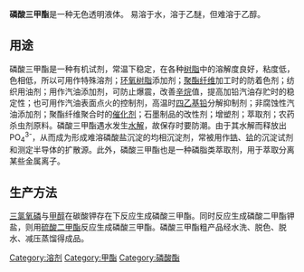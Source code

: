 {{chembox
| Watchedfields = changed
| verifiedrevid = 470615226
| Name = 磷酸三甲酯
| ImageFile = Trimethyl-phosphate-3D-balls.png
| ImageName = Ball-and-stick model of trimethyl phosphate
| OtherNames = 磷酸甲酯;磷酸甲酯 ;三甲基磷脂;磷酸三甲酯;三甲基磷酸酯
Trimethyl phosphate
|Section1={{Chembox Identifiers
| ChemSpiderID_Ref = {{chemspidercite|correct|chemspider}}
| ChemSpiderID = 10101
| PubChem = 10541
| InChI = 1/C3H9O4P/c1-5-8(4,6-2)7-3/h1-3H3
| InChIKey = WVLBCYQITXONBZ-UHFFFAOYAV
| ChEBI_Ref = {{ebicite|correct|EBI}}
| ChEBI = 46324
| SMILES = O=P(OC)(OC)OC
| StdInChI_Ref = {{stdinchicite|correct|chemspider}}
| StdInChI = 1S/C3H9O4P/c1-5-8(4,6-2)7-3/h1-3H3
| StdInChIKey_Ref = {{stdinchicite|correct|chemspider}}
| StdInChIKey = WVLBCYQITXONBZ-UHFFFAOYSA-N
| CASNo_Ref = {{cascite|correct|CAS}}
| CASNo = 512-56-1
  }}
|Section2={{Chembox Properties
| Formula = (CH<sub>3</sub>)<sub>3</sub>PO<sub>4</sub>
| MolarMass = 140.08
| Appearance = 无色液体
| Solubility = 易溶
| MeltingPtC = -46
| BoilingPtC = 197
  }}
|Section7={{Chembox Hazards
| EUClass = Harmful substances or preparations ('''Xn''')
| NFPA-H = 2
| NFPA-F = 1
| NFPA-R = 0
| RPhrases = {{R22}},{{R36/37/38}}
| SPhrases = {{S36/37}},{{S45}}
  }}
}}
'''磷酸三甲酯'''是一种无色透明液体。 易溶于水，溶于乙醚，但难溶于乙醇。

== 用途 ==
磷酸三甲酯是一种有机试剂，常温下稳定，在各种[[树脂|树脂]]中的溶解度良好，粘度低，色相低，所以可用作特殊溶剂；[[环氧树脂|环氧树脂]]添加剂；[[聚酯纤维|聚酯纤维]]加工时的防着色剂；纺织用油剂；用作汽油添加剂，可防止爆震，改善[[辛烷|辛烷]]值，提高加铅汽油存贮时的稳定性；也可用作汽油表面点火的控制剂，高温时[[四乙基铅|四乙基铅]]分解抑制剂；非腐蚀性汽油添加剂；聚酯纤维聚合时的[[催化剂|催化剂]]；石墨制品的改性剂；增塑剂；萃取剂；农药杀虫剂原料。磷酸三甲酯遇水发生[[水解|水解]]，故保存时要防潮。由于其水解而释放出PO<sub>4</sub><sup>3-</sup>，从而成为形成难溶磷酸盐沉淀的均相沉淀剂，常被用作[[锆|锆]]、[[铪|铪]]的沉淀试剂和测定半导体的扩散源。此外，磷酸三甲酯也是一种磷脂类萃取剂，用于萃取分离某些金属离子。

== 生产方法 == 
[[三氯氧磷|三氯氧磷]]与[[甲醇|甲醇]]在碳酸钾存在下反应生成磷酸三甲酯。同时反应生成磷酸二甲酯钾盐，则用[[硫酸二甲酯|硫酸二甲酯]]反应生成磷酸三甲酯。磷酸三甲酯粗产品经水洗、脱色、脱水、减压蒸馏得成品。


[[Category:溶剂|Category:溶剂]]
[[Category:甲酯|Category:甲酯]]
[[Category:磷酸酯|Category:磷酸酯]]